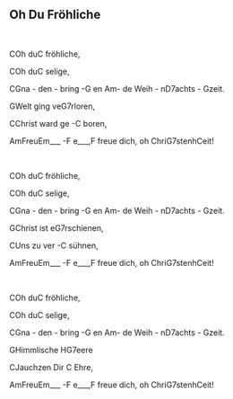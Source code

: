 ## Oh Du Fröhliche
\
<p class='song show-chords'><span class='chord'>C</span>Oh du<span class='chord'>C</span> fröhliche,</p>
<p class='song show-chords'><span class='chord'>C</span>Oh du<span class='chord'>C</span> selige,</p>
<p class='song show-chords'><span class='chord'>C</span>Gna - den - bring -<span class='chord'>G</span> en <span class='chord'>Am</span>- de Weih - n<span class='chord'>D7</span>achts - <span class='chord'>G</span>zeit.</p>
<p class='song show-chords'><span class='chord'>G</span>Welt ging ve<span class='chord'>G7</span>rloren,</p>
<p class='song show-chords'><span class='chord'>C</span>Christ ward ge -<span class='chord'>C</span> boren,</p>
<p class='song show-chords'><span class='chord'>Am</span>Freu<span class='chord'>Em</span>___ -<span class='chord'>F</span> e___,<span class='chord'>F</span> freue  dich, oh Chri<span class='chord'>G7</span>stenh<span class='chord'>C</span>eit!</p>
\
<p class='song show-chords'><span class='chord'>C</span>Oh du<span class='chord'>C</span> fröhliche,</p>
<p class='song show-chords'><span class='chord'>C</span>Oh du<span class='chord'>C</span> selige,</p>
<p class='song show-chords'><span class='chord'>C</span>Gna - den - bring -<span class='chord'>G</span> en <span class='chord'>Am</span>- de Weih - n<span class='chord'>D7</span>achts - <span class='chord'>G</span>zeit.</p>
<p class='song show-chords'><span class='chord'>G</span>Christ ist e<span class='chord'>G7</span>rschienen,</p>
<p class='song show-chords'><span class='chord'>C</span>Uns zu ver -<span class='chord'>C</span> sühnen,</p>
<p class='song show-chords'><span class='chord'>Am</span>Freu<span class='chord'>Em</span>___ -<span class='chord'>F</span> e___,<span class='chord'>F</span> freue  dich, oh Chri<span class='chord'>G7</span>stenh<span class='chord'>C</span>eit!</p>
\
<p class='song show-chords'><span class='chord'>C</span>Oh du<span class='chord'>C</span> fröhliche,</p>
<p class='song show-chords'><span class='chord'>C</span>Oh du<span class='chord'>C</span> selige,</p>
<p class='song show-chords'><span class='chord'>C</span>Gna - den - bring -<span class='chord'>G</span> en <span class='chord'>Am</span>- de Weih - n<span class='chord'>D7</span>achts - <span class='chord'>G</span>zeit.</p>
<p class='song show-chords'><span class='chord'>G</span>Himmlische H<span class='chord'>G7</span>eere</p>
<p class='song show-chords'><span class='chord'>C</span>Jauchzen Dir <span class='chord'>C</span> Ehre,</p>
<p class='song show-chords'><span class='chord'>Am</span>Freu<span class='chord'>Em</span>___ -<span class='chord'>F</span> e___,<span class='chord'>F</span> freue  dich, oh Chri<span class='chord'>G7</span>stenh<span class='chord'>C</span>eit!</p>
\
